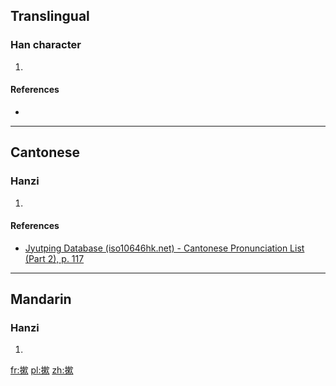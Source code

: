 ==Translingual==

===Han character===
{{Han char|rn=64|rad=手|as=11|sn=14|four=|canj=QDLO|ids=⿰扌欶}}

# {{defn|Han|sort=手11}}

====References====
* {{Han ref|kx=0449.300|dkj=12580|dj=0800.160|hdz=31943.020|uh=6457|ud=25687}}

----

==Cantonese==

===Hanzi===
{{yue-hanzi|jyut=[[cuk1]]|y=chuk1}}

# {{defn|lang=yue|sort=手11}}

====References====
* [http://www.iso10646hk.net/jp/document/download.jsp Jyutping Database (iso10646hk.net) - Cantonese Pronunciation List (Part 2), p. 117]

----

==Mandarin==

===Hanzi===
{{cmn-hanzi|pin=[[sōu]] ([[sou1]])|wg=<sup>u</sup>}}

# {{defn|lang=cmn|sort=手11}}

[[fr:摗]]
[[pl:摗]]
[[zh:摗]]
